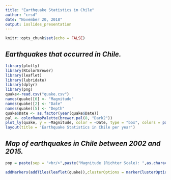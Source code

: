 ---
title: "Earthquake Statistics in Chile"
author: "crsd"
date: "November 20, 2018"
output: ioslides_presentation
---

```{r setup, include=FALSE}
knitr::opts_chunk$set(echo = FALSE)
```

## *Earthquakes that occurred in Chile.*

```{r echo=FALSE, message=FALSE}
library(plotly)
library(RColorBrewer)
library(leaflet)
library(lubridate)
library(dplyr)
library(png)
quake<-read.csv("quake.csv")
names(quake)[6] <- "Magnitude"
names(quake)[2] <- "Date"
names(quake)[5] <- "Depth"
quake$Date <- as.factor(year(quake$Date))
pal <- colorRampPalette(brewer.pal(8, "Dark2"))
plot_ly(quake, y = ~Magnitude, color = ~Date, type = "box", colors = pal(14)) %>%
layout(title = 'Earthquake Statistics in Chile per year')
```

## *Map of earthquakes in Chile between 2002 and 2015.*
```{r echo=FALSE, message=FALSE, fig.cap="Map of earthquakes in Chile"}
pop = paste(sep = "<br/>",paste("Magnitude (Richter Scale): ",as.character(quake$Magnitude)),paste("Depth (km):",as.character(quake$Depth)),paste("Date (Y-M-D) :",substr(quake$Date,1,10)))

addMarkers(addTiles(leaflet(quake)),clusterOptions = markerClusterOptions(), popup = pop, icon = makeIcon(iconUrl = "earthquake-3.png"))
```
